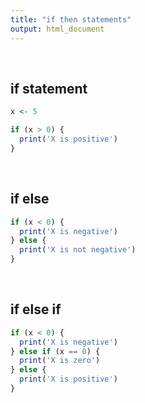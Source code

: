 ```yaml
---
title: "if then statements"
output: html_document
---
```


<br>

## if statement

```r
x <- 5

if (x > 0) {
  print('X is positive')
}
```

<br>

## if else

```r
if (x < 0) {
  print('X is negative')
} else {
  print('X is not negative')
}
```

<br>

## if else if

```r
if (x < 0) {
  print('X is negative')
} else if (x == 0) {
  print('X is zero')
} else {
  print('X is positive')
}
```



